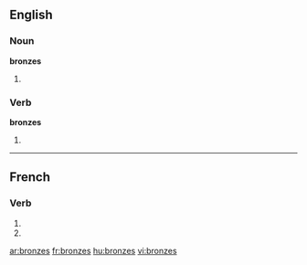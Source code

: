 {{also|bronzés}}
==English==

===Noun===
'''bronzes'''

# {{plural of|[[bronze]]}}

===Verb===
'''bronzes'''

# {{third-person singular of|[[bronze]]}}

----

==French==

===Verb===
{{fr-verb-form}}

# {{form of|[[second-person|Second-person]] [[singular]] [[present indicative]]|bronzer|lang=French}}
# {{form of|Second-person singular [[present subjunctive]]|bronzer |lang=French}}

[[ar:bronzes]]
[[fr:bronzes]]
[[hu:bronzes]]
[[vi:bronzes]]